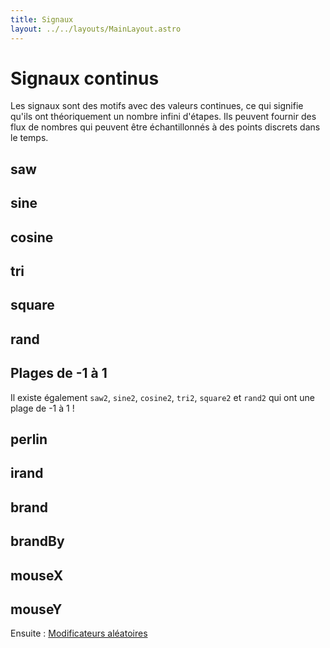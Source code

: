 ```yaml
---
title: Signaux
layout: ../../layouts/MainLayout.astro
---
```



# Signaux continus

Les signaux sont des motifs avec des valeurs continues, ce qui signifie qu'ils ont théoriquement un nombre infini d'étapes.
Ils peuvent fournir des flux de nombres qui peuvent être échantillonnés à des points discrets dans le temps.

## saw

<JsDoc client:idle name="saw" h={0} />

## sine

<JsDoc client:idle name="sine" h={0} />

## cosine

<JsDoc client:idle name="cosine" h={0} />

## tri

<JsDoc client:idle name="tri" h={0} />

## square

<JsDoc client:idle name="square" h={0} />

## rand

<JsDoc client:idle name="rand" h={0} />

## Plages de -1 à 1

Il existe également `saw2`, `sine2`, `cosine2`, `tri2`, `square2` et `rand2` qui ont une plage de -1 à 1 !

## perlin

<JsDoc client:idle name="perlin" h={0} />

## irand

<JsDoc client:idle name="irand" h={0} />

## brand

<JsDoc client:idle name="brand" h={0} />

## brandBy

<JsDoc client:idle name="brandBy" h={0} />

## mouseX

<JsDoc client:idle name="mousex" h={0} />

## mouseY

<JsDoc client:idle name="mousey" h={0} />

Ensuite : [Modificateurs aléatoires](/learn/random-modifiers)
